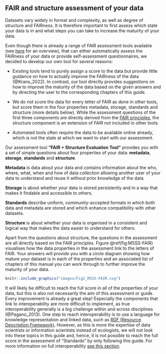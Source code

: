 ## FAIR and structure assessment of your data {#assessment}

Datasets vary widely in format and complexity, as well as degree of structure and FAIRness. It is therefore important to first assess which state your data is in and what steps you can take to increase the maturity of your data. 

Even though there is already a range of FAIR assessment tools available (see [here](https://fairassist.org/) for an overview), that can either automatically assess the FAIRness of your data or provide self-assessment questionnaires, we decided to develop our own tool for several reasons:

- Existing tools tend to purely assign a score to the data but provide little guidance on how to actually improve the FAIRness of the data (@Krans_2022). In contrast, our tool directly provides suggestions on how to improve the maturity of the data based on the given answers and by directing the user to the corresponding chapters of this guide.

- We do not score the data for every letter of FAIR as done in other tools, but score them in the four properties metadata, storage, standards and structure (more details below). While the assessment questions of the first three components are directly derived from the [FAIR principles](#what-is-fair), the structure component is an extension of FAIR not included in other tools. 

- Automated tools often require the data to be available online already, which is not the state at which we want to start with our assessment.


Our assessment tool **“FAIR + Structure Evaluation Tool”** provides you with a set of simple questions about four properties of your data: **metadata**, **storage**, **standards** and **structure**.

**Metadata** is data about your data and contains information about the who, where, what, when and how of data collection allowing another user of your data to understand and reuse it without prior knowledge of the data.

**Storage** is about whether your data is stored persistently and in a way that makes it findable and accessible to others.

**Standards** describe uniform, community-accepted formats in which both data and metadata are stored and which enhance compatibility with other datasets.

**Structure** is about whether your data is organised in a consistent and logical way that makes the data easier to understand for others.

Apart from the questions about structure, the questions in the assessment are all directly based on the FAIR principles. Figure \@ref(fig:MSSS-FAIR) visualises how the data properties in the assessment link to the letters of FAIR. Your answers will provide you with a circle diagram showing how mature your dataset is in each of the properties and an associated list of chapters of this manual you can work through to further improve the maturity of your data.

```r

knitr::include_graphics("images/Fig2_MSSS-FAIR.svg")

```

::: {.infobox .infoimg}
It will likely be difficult to reach the full score in all of the properties of your data, but this is also not necessarily the aim of this assessment or guide. Every improvement is already a great step! Especially the components that link to interoperability are more difficult to implement, as true interoperability generally is a big challenge within and across disciplines (@Pagano_2013). One step to reach interoperability is to use a language for knowledge representation and linked data, such as [RDF (Resource Description Framework)](#RDF). However, as this is more the expertise of data scientists or information scientists instead of ecologists, we will not look into these topics in this guide and, hence, it is not possible to reach the full score in the assessment of “Standards” by only following this guide. For more information on full interoperability [see this section](#fully-interoperable).
:::

<div>